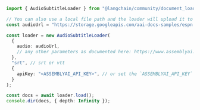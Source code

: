 ```typescript
import { AudioSubtitleLoader } from "@langchain/community/document_loaders/web/assemblyai";

// You can also use a local file path and the loader will upload it to AssemblyAI for you.
const audioUrl = "https://storage.googleapis.com/aai-docs-samples/espn.m4a";

const loader = new AudioSubtitleLoader(
  {
    audio: audioUrl,
    // any other parameters as documented here: https://www.assemblyai.com/docs/api-reference/transcripts/submit
  },
  "srt", // srt or vtt
  {
    apiKey: "<ASSEMBLYAI_API_KEY>", // or set the `ASSEMBLYAI_API_KEY` env variable
  }
);

const docs = await loader.load();
console.dir(docs, { depth: Infinity });
```